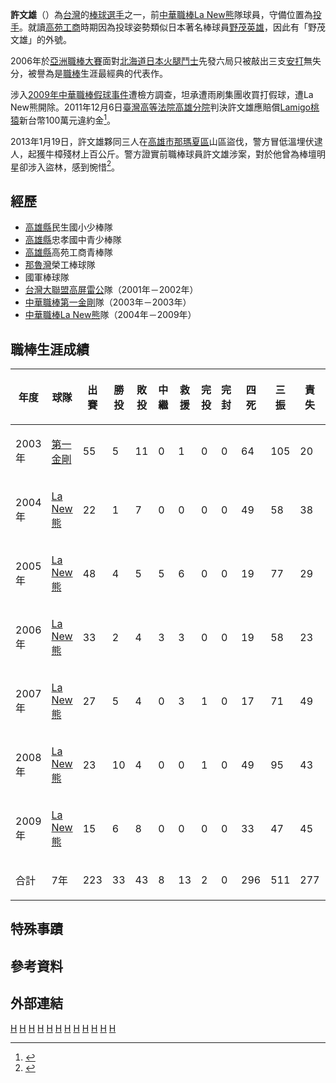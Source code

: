 {{Infobox CPBL player|
bgcolor1=#1c2841|
bgcolor2=#6d7380|
textcolor1=#FFF200|
textcolor2=#FFF200|
name=許文雄|
image=|
width=250|
position=投手|
team=|
number=|
bats=右|
throws=右|
birthdate={{birth_date_and_age|1978|12|5|mf=y}}|
birthplace=[[台灣|台灣]][[高雄市|高雄市]][[旗山區|旗山區]]|
debutdate=3月8日|
debutyear=2003年|
debutteam=La New熊|
statyear=2009年7月23日|
stat1label=勝投—敗投|
stat1value=33—43|
stat2label=三振－四死|
stat2value=511－296|
stat3label=[[防禦率|防禦率]]|
stat3value=3.65|
teams=<nowiki></nowiki>
*[[第一金剛|第一金剛]]→[[La_New熊|La New熊]]（2003年—2009年）
}}
'''許文雄'''（{{bd|1978年|12月5日}}）為[[台灣|台灣]]的[[棒球|棒球]][[選手|選手]]之一，前[[中華職棒|中華職棒]][[La_New熊|La New熊]]隊球員，守備位置為[[投手|投手]]。就讀[[高雄市私立高苑高級工商職業學校|高苑工商]]時期因為投球姿勢類似日本著名棒球員[[野茂英雄|野茂英雄]]，因此有「野茂文雄」的外號。

2006年於[[亞洲職棒大賽|亞洲職棒大賽]]面對[[北海道日本火腿鬥士|北海道日本火腿鬥士]]先發六局只被敲出三支[[安打|安打]]無失分，被譽為是[[職棒|職棒]]生涯最經典的代表作。

涉入[[2009年中華職棒假球事件|2009年中華職棒假球事件]]遭檢方調查，坦承遭雨刷集團收買打假球，遭La New熊開除。2011年12月6日[[臺灣高等法院高雄分院|臺灣高等法院高雄分院]]判決許文雄應賠償[[Lamigo桃猿|Lamigo桃猿]]新台幣100萬元違約金<ref>{{Cite web |url=http://www.libertytimes.com.tw/2011/new/dec/7/today-sp11.htm |title=許文雄判賠100萬 桃猿要上訴 |access-date=2011-12-07 |archive-date=2012-10-12 |archive-url=https://web.archive.org/web/20121012142723/http://www.libertytimes.com.tw/2011/new/dec/7/today-sp11.htm |dead-url=no }}</ref>。

2013年1月19日，許文雄夥同三人在[[高雄市|高雄市]][[那瑪夏區|那瑪夏區]]山區盜伐，警方冒低溫埋伏逮人，起獲牛樟殘材上百公斤。警方證實前職棒球員許文雄涉案，對於他曾為棒壇明星卻涉入盜林，感到惋惜<ref>{{Cite web |url=http://www.appledaily.com.tw/appledaily/article/headline/20130120/34782773/ |title=La New投手：沒錢過年 盜伐牛樟木遭逮 |access-date=2013-01-19 |archive-date=2017-03-13 |archive-url=https://web.archive.org/web/20170313090334/http://www.appledaily.com.tw/appledaily/article/headline/20130120/34782773 |dead-url=no }}</ref>。

==經歷==
*[[高雄縣|高雄縣]]民生國小少棒隊 
*[[高雄縣|高雄縣]]忠孝國中青少棒隊 
*[[高雄縣|高雄縣]]高苑工商青棒隊 
*[[那魯灣|那魯灣]]榮工棒球隊 
*國軍棒球隊 
*[[台灣大聯盟|台灣大聯盟]][[高屏雷公|高屏雷公]]隊（2001年－2002年） 
*[[中華職棒|中華職棒]][[第一金剛|第一金剛]]隊（2003年－2003年） 
*[[中華職棒|中華職棒]][[La_New熊|La New熊]]隊（2004年－2009年）

==職棒生涯成績==
{|border=1 width="800px"
|- align=middle 
!年度!!球隊!!出賽!!勝投!!敗投!!中繼!!救援!!完投!!完封!!四死!!三振!!責失!!投球局數!!防禦率
|- align="center"
|2003年||[[第一金剛|第一金剛]]||55||5||11||0||1||0||0||64||105||20||120.1||3.74
|- align="center"
|2004年||[[La_New熊|La New熊]]||22||1||7||0||0||0||0||49||58||38||65.1||5.24
|- align="center"
|2005年||[[La_New熊|La New熊]]||48||4||5||5||6||0||0||19||77||29||102.0||2.56
|- align="center"
|2006年||[[La_New熊|La New熊]]||33||2||4||3||3||0||0||19||58||23||70.1||2.94
|- align="center"
|2007年||[[La_New熊|La New熊]]||27||5||4||0||3||1||0||17||71||49||107.1||4.11
|- align="center"
|2008年||[[La_New熊|La New熊]]||23||10||4||0||0||1||0||49||95||43||134.0||2.89
|- align="center"
|2009年||[[La_New熊|La New熊]]||15||6||8||0||0||0||0||33||47||45||83.2||4.84
|- align=center style="background:LIGHTSEAGREEN" align=middle
!合計!!7年!!223||33||43||8||13||2||0||296||511||277||683.0||3.65
|}

==特殊事蹟==

==參考資料==
<references/>

==外部連結==
{{台灣棒球維基館}}
{{中華職棒球員資料|id=A002|name=許文雄}}
{{La New熊2006年中華職棒總冠軍}}
{{2006年世界棒球經典賽中華成棒隊選手列表}}
{{2008年夏季奧林匹克運動會中華成棒代表隊}}

[[Category:1978年出生|H]]
[[Category:在世人物|H]]
[[Category:台灣原住民棒球運動員|H]]
[[Category:中華成棒隊選手|H]]
[[Category:高屏雷公隊球員|H]]
[[Category:第一金剛隊球員|H]]
[[Category:La_New熊隊球員|H]]
[[Category:中華職棒終身禁賽名單|H]]
[[Category:台灣罪犯|H]]
[[Category:布農族人|H]]
[[Category:旗山人|H]]
[[Category:許姓|H]]
